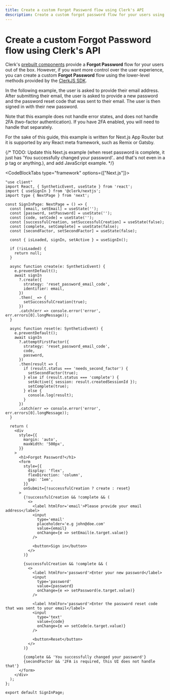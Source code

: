 ```yaml
---
title: Create a custom Forgot Password flow using Clerk's API
description: Create a custom forgot password flow for your users using the lower level methods provided by the ClerkJS SDK.
---
```


# Create a custom Forgot Password flow using Clerk's API

Clerk's [prebuilt components](/docs/components/overview) provide a **Forgot Password** flow for your users out of the box. However, if you want more control over the user experience, you can create a custom **Forgot Password** flow using the lower-level methods provided by the [ClerkJS SDK](/docs/references/javascript/overview).

In the following example, the user is asked to provide their email address. After submitting their email, the user is asked to provide a new password and the password reset code that was sent to their email. The user is then signed in with their new password.

Note that this example does not handle error states, and does not handle 2FA (two-factor authentication). If you have 2FA enabled, you will need to handle that separately.

For the sake of this guide, this example is written for Next.js App Router but it is supported by any React meta framework, such as Remix or Gatsby.

{/* TODO: Update this Next.js example (when reset password is complete, it just has 'You successfully changed your password'.. and that's not even in a p tag or anything.), and add JavaScript example. */}

<CodeBlockTabs type="framework" options={["Next.js"]}>
```tsx filename="app/forgot-password.tsx"
"use client"
import React, { SyntheticEvent, useState } from 'react';
import { useSignIn } from '@clerk/nextjs';
import type { NextPage } from 'next';

const SignInPage: NextPage = () => {
  const [email, setEmail] = useState('');
  const [password, setPassword] = useState('');
  const [code, setCode] = useState('');
  const [successfulCreation, setSuccessfulCreation] = useState(false);
  const [complete, setComplete] = useState(false);
  const [secondFactor, setSecondFactor] = useState(false);

  const { isLoaded, signIn, setActive } = useSignIn();

  if (!isLoaded) {
    return null;
  }

  async function create(e: SyntheticEvent) {
    e.preventDefault();
    await signIn
      ?.create({
        strategy: 'reset_password_email_code',
        identifier: email,
      })
      .then(_ => {
        setSuccessfulCreation(true);
      })
      .catch(err => console.error('error', err.errors[0].longMessage));
  }

  async function reset(e: SyntheticEvent) {
    e.preventDefault();
    await signIn
      ?.attemptFirstFactor({
        strategy: 'reset_password_email_code',
        code,
        password,
      })
      .then(result => {
        if (result.status === 'needs_second_factor') {
          setSecondFactor(true);
        } else if (result.status === 'complete') {
          setActive({ session: result.createdSessionId });
          setComplete(true);
        } else {
          console.log(result);
        }
      })
      .catch(err => console.error('error', err.errors[0].longMessage));
  }

  return (
    <div
      style={{
        margin: 'auto',
        maxWidth: '500px',
      }}
    >
      <h1>Forgot Password?</h1>
      <form
        style={{
          display: 'flex',
          flexDirection: 'column',
          gap: '1em',
        }}
        onSubmit={!successfulCreation ? create : reset}
      >
        {!successfulCreation && !complete && (
          <>
            <label htmlFor='email'>Please provide your email address</label>
            <input
              type='email'
              placeholder='e.g john@doe.com'
              value={email}
              onChange={e => setEmail(e.target.value)}
            />

            <button>Sign in</button>
          </>
        )}

        {successfulCreation && !complete && (
          <>
            <label htmlFor='password'>Enter your new password</label>
            <input
              type='password'
              value={password}
              onChange={e => setPassword(e.target.value)}
            />

            <label htmlFor='password'>Enter the password reset code that was sent to your email</label>
            <input
              type='text'
              value={code}
              onChange={e => setCode(e.target.value)}
            />

            <button>Reset</button>
          </>
        )}

        {complete && 'You successfully changed your password'}
        {secondFactor && '2FA is required, this UI does not handle that'}
      </form>
    </div>
  );
};

export default SignInPage;
```
</CodeBlockTabs>